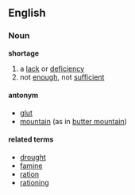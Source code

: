 ==English==
===Noun===
'''shortage'''
#a [[lack]] or [[deficiency]]
#not [[enough]], not [[sufficient]]

====antonym====
*[[glut]]
*[[mountain]] (as in [[butter mountain]])

====related terms====
*[[drought]]
*[[famine]]
*[[ration]]
*[[rationing]]
